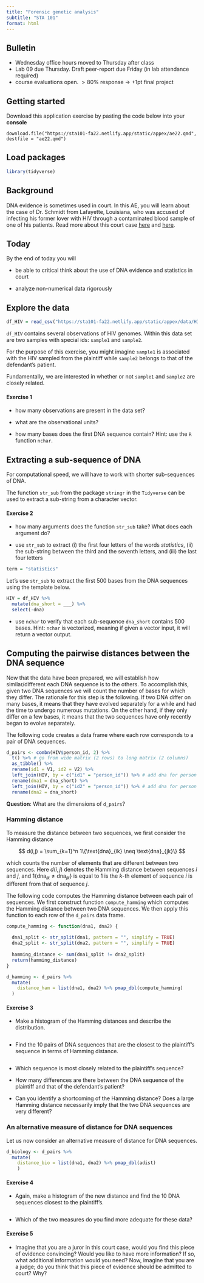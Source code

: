 ```yaml
---
title: "Forensic genetic analysis"
subtitle: "STA 101"
format: html
---
```



## Bulletin

- Wednesday office hours moved to Thursday after class
- Lab 09 due Thursday. Draft peer-report due Friday (in lab attendance required)
- course evaluations open. $>80\%$ response $\rightarrow$ +1pt final project

## Getting started

Download this application exercise by pasting the code below into your **console**

```
download.file("https://sta101-fa22.netlify.app/static/appex/ae22.qmd",
destfile = "ae22.qmd")
```

## Load packages

```r
library(tidyverse)
```

## Background

DNA evidence is sometimes used in court. In this AE, you will learn about the case of Dr. Schmidt from Lafayette, Louisiana, who was accused of infecting his former lover with HIV through a contaminated blood sample of one of his patients. Read more about this court case [here](https://www.wired.com/story/strands-of-evidence-genetic-testing-trial/) and [here](https://www.science.org/content/article/novel-dna-evidence-may-get-its-day-court).

## Today

By the end of today you will

-   be able to critical think about the use of DNA evidence and statistics in court

-   analyze non-numerical data rigorously

## Explore the data

```r
df_HIV = read_csv("https://sta101-fa22.netlify.app/static/appex/data/HIV.csv")
```

`df_HIV` contains several observations of HIV genomes. Within this data set are two samples with special ids: `sample1` and `sample2`. 

For the purpose of this exercise, you might imagine `sample1` is associated with the HIV sampled from the plaintiff while `sample2` belongs to that of the defendant's patient.

Fundamentally, we are interested in whether or not `sample1` and `sample2` are closely related.

#### Exercise 1

-   how many observations are present in the data set?

-   what are the observational units?

-   how many bases does the first DNA sequence contain? Hint: use the `R` function `nchar`.

## Extracting a sub-sequence of DNA

For computational speed, we will have to work with shorter sub-sequences of DNA.

The function `str_sub` from the package `stringr` in the `Tidyverse` can be used to extract a sub-string from a character vector.

#### Exercise 2

-   how many arguments does the function `str_sub` take? What does each argument do?

-   use `str_sub` to extract (i) the first four letters of the words *statistics*, (ii) the sub-string between the third and the seventh letters, and (iii) the last four letters

```r
term = "statistics"
```


Let's use `str_sub` to extract the first 500 bases from the DNA sequences using the template below.

```r
HIV = df_HIV %>% 
  mutate(dna_short = ___) %>%
  select(-dna)
```

-   use `nchar` to verify that each sub-sequence `dna_short` contains 500 bases. Hint: `nchar` is vectorized, meaning if given a vector input, it will return a vector output.

## Computing the pairwise distances between the DNA sequence

Now that the data have been prepared, we will establish how similar/different each DNA sequence is to the others. To accomplish this, given two DNA sequences we will count the number of bases for which they differ. The rationale for this step is the following. If two DNA differ on many bases, it means that they have evolved separately for a while and had the time to undergo numerous mutations. On the other hand, if they only differ on a few bases, it means that the two sequences have only recently began to evolve separately.

The following code creates a data frame where each row corresponds to a pair of DNA sequences.

```r
d_pairs <- combn(HIV$person_id, 2) %>%
  t() %>% # go from wide matrix (2 rows) to long matrix (2 columns)
  as_tibble() %>%
  rename(id1 = V1, id2 = V2) %>%
  left_join(HIV, by = c("id1" = "person_id")) %>% # add dna for person 1
  rename(dna1 = dna_short) %>%
  left_join(HIV, by = c("id2" = "person_id")) %>% # add dna for person 1
  rename(dna2 = dna_short)
```

**Question**: What are the dimensions of `d_pairs`?

### Hamming distance

To measure the distance between two sequences, we first consider the Hamming distance

$$
d(i,j) = \sum_{k=1}^n 1\{\text{dna}_{ik} \neq \text{dna}_{jk}\} 
$$

which counts the number of elements that are different between two sequences. Here $d(i,j)$ denotes the Hamming distance between sequences $i$ and $j$, and $1\{\text{dna}_{ik} \neq \text{dna}_{jk}\}$ is equal to $1$ is the $k$-th element of sequence $i$ is different from that of sequence $j$.

The following code computes the Hamming distance between each pair of sequences. We first construct function `compute_hamming` which computes the Hamming distance between two DNA sequences. We then apply this function to each row of the `d_pairs` data frame.

```r
compute_hamming <- function(dna1, dna2) {
  
  dna1_split <- str_split(dna1, pattern = "", simplify = TRUE)
  dna2_split <- str_split(dna2, pattern = "", simplify = TRUE)
  
  hamming_distance <- sum(dna1_split != dna2_split)
  return(hamming_distance)
}

d_hamming <- d_pairs %>%
  mutate(
    distance_ham = list(dna1, dna2) %>% pmap_dbl(compute_hamming)
  )
```

#### Exercise 3

- Make a histogram of the Hamming distances and describe the distribution.

```r

```

- Find the 10 pairs of DNA sequences that are the closest to the plaintiff's sequence in terms of Hamming distance.

```r

```

- Which sequence is most closely related to the plaintiff's sequence?

- How many differences are there between the DNA sequence of the plaintiff and that of the defendant's patient?

- Can you identify a shortcoming of the Hamming distance? Does a large Hamming distance necessarily imply that the two DNA sequences are very different?

### An alternative measure of distance for DNA sequences

Let us now consider an alternative measure of distance for DNA sequences.

```r
d_biology <- d_pairs %>%
  mutate(
    distance_bio = list(dna1, dna2) %>% pmap_dbl(adist)
    )
```

#### Exercise 4

- Again, make a histogram of the new distance and find the 10 DNA sequences closest to the plaintiff's.

```r

```

- Which of the two measures do you find more adequate for these data?

#### Exercise 5

- Imagine that you are a juror in this court case, would you find this piece of evidence convincing? Would you like to have more information? If so, what additional information would you need? Now, imagine that you are a judge; do you think that this piece of evidence should be admitted to court? Why?